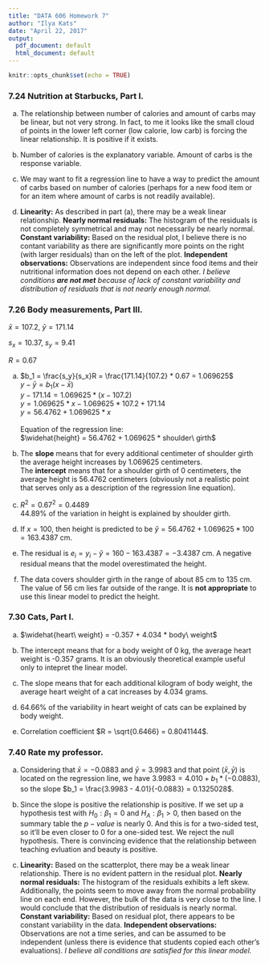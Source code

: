 ```yaml
---
title: "DATA 606 Homework 7"
author: "Ilya Kats"
date: "April 22, 2017"
output:
  pdf_document: default
  html_document: default
---
```


```r
knitr::opts_chunk$set(echo = TRUE)
```

### 7.24 Nutrition at Starbucks, Part I.

a. The relationship between number of calories and amount of carbs may be linear, but not very strong. In fact, to me it looks like the small cloud of points in the lower left corner (low calorie, low carb) is forcing the linear relationship. It is positive if it exists.

b. Number of calories is the explanatory variable. Amount of carbs is the response variable.

c. We may want to fit a regression line to have a way to predict the amount of carbs based on number of calories (perhaps for a new food item or for an item where amount of carbs is not readily available).

d. **Linearity:** As described in part (a), there may be a weak linear relationship. **Nearly normal residuals:** The histogram of the residuals is not completely symmetrical and may not necessarily be nearly normal. **Constant variability:** Based on the residual plot, I believe there is no contant variability as there are significantly more points on the right (with larger residuals) than on the left of the plot. **Independent observations:** Observations are independent since food items and their nutritional information does not depend on each other. *I believe conditions __are not met__ because of lack of constant variability and distribution of residuals that is not nearly enough normal.*


### 7.26 Body measurements, Part III.

$\bar{x} = 107.2$, $\bar{y} = 171.14$

$s_x = 10.37$, $s_y = 9.41$

$R = 0.67$

a. $b_1 = \frac{s_y}{s_x}R = \frac{171.14}{107.2} * 0.67 = 1.069625$<BR>
$y - \bar{y} = b_1(x - \bar{x})$<BR>
$y - 171.14 = 1.069625 * (x - 107.2)$<BR>
$y = 1.069625 * x - 1.069625 * 107.2 + 171.14$<BR>
$y = 56.4762 + 1.069625 * x$<BR><BR>
Equation of the regression line:<BR>
$\widehat{height} = 56.4762 + 1.069625 * shoulder\ girth$

b. The **slope** means that for every additional centimeter of shoulder girth the average height increases by 1.069625 centimeters.<BR>
The **intercept** means that for a shoulder girth of 0 centimeters, the average height is 56.4762 centimeters (obviously not a realistic point that serves only as a description of the regression line equation).

c. $R^2 = 0.67^2 = 0.4489$<BR>
44.89% of the variation in height is explained by shoulder girth. 

d. If $x = 100$, then height is predicted to be $\hat{y} = 56.4762 + 1.069625 * 100 = 163.4387$ cm.

e. The residual is $e_i = y_i - \hat{y} = 160 - 163.4387 = -3.4387$ cm. A negative residual means that the model overestimated the height.

f. The data covers shoulder girth in the range of about 85 cm to 135 cm. The value of 56 cm lies far outside of the range. It is **not appropriate** to use this linear model to predict the height.

### 7.30 Cats, Part I.

a. $\widehat{heart\ weight} = -0.357 + 4.034 * body\ weight$

b. The intercept means that for a body weight of 0 kg, the average heart weight is -0.357 grams. It is an obviously theoretical example useful only to intepret the linear model. 

c. The slope means that for each additional kilogram of body weight, the average heart weight of a cat increases by 4.034 grams.

d. 64.66% of the variability in heart weight of cats can be explained by body weight.

e. Correlation coefficient $R = \sqrt{0.6466} = 0.8041144$. 

### 7.40 Rate my professor.

a. Considering that $\bar{x} = -0.0883$ and $\bar{y} = 3.9983$ and that point $(\bar{x}, \bar{y})$ is located on the regression line, we have $3.9983 = 4.010 + b_1 * (-0.0883)$, so the slope $b_1 = \frac{3.9983 - 4.01}{-0.0883} = 0.1325028$.

b. Since the slope is positive the relationship is positive. If we set up a hypothesis test with $H_0: \beta_1 = 0$ and $H_A: \beta_1 > 0$, then based on the summary table the $p-value$ is nearly 0. And this is for a two-sided test, so it'll be even closer to 0 for a one-sided test. We reject the null hypothesis. There is convincing evidence that the relationship between teaching evluation and beauty is positive.

c. **Linearity:** Based on the scatterplot, there may be a weak linear relationship. There is no evident pattern in the residual plot. **Nearly normal residuals:** The histogram of the residuals exhibits a left skew. Additionally, the points seem to move away from the normal probability line on each end. However, the bulk of the data is very close to the line. I would conclude that the distribution of residuals is nearly normal. **Constant variability:** Based on residual plot, there appears to be constant variability in the data. **Independent observations:** Observations are not a time series, and can be assumed to be independent (unless there is evidence that students copied each other's evaluations). *I believe all conditions are satisfied for this linear model.*